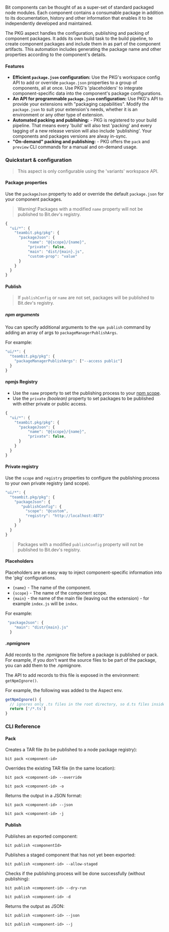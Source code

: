 Bit components can be thought of as a super-set of standard packaged node modules.
Each component contains a consumable package in addition to its documentation, history and other information that enables it to be independently developed and maintained.

The PKG aspect handles the configuration, publishing and packing of component packages.
It adds its own build task to the build pipeline, to create component packages and include them in as part of the component artifacts.
This automation includes generating the package name and other properties according to the component's details.

#### Features

- **Efficient `package.json` configuration:** Use the PKG's workspace config API to add or override `package.json` properties to a group of components, all at once.
  Use PKG's 'placeholders' to integrate component-specific data into the component's package configurations.
- **An API for programmable `package.json` configuration:** Use PKG's API to provide your extensions with "packaging capabilities". Modify the `package.json` to suit your extension's needs, whether it is an environment or any other type of extension.
- **Automated packing and publishing:** - PKG is registered to your build pipeline. That means every 'build' will also test 'packing' and every tagging of a new release version will also include 'publishing'. Your components and packages versions are alway in-sync.
- **"On-demand" packing and publishing:** - PKG offers the `pack` and `preview` CLI commands for a manual and on-demand usage.

### Quickstart & configuration

> This aspect is only configurable using the 'variants' workspace API.

#### Package properties

Use the `packageJson` property to add or override the default `package.json` for your component packages.

> Warning! Packages with a modified `name` property will not be published to Bit.dev's registry.

```js
{
  "ui/*": {
    "teambit.pkg/pkg": {
      "packageJson": {
          "name": "@{scope}/{name}",
          "private": false,
          "main": "dist/{main}.js",
          "custom-prop": "value"
      }
    }
  }
}
```

#### Publish

> If `publishConfig` or `name` are not set, packages will be published to Bit.dev's registry.

##### npm arguments

You can specify additional arguments to the `npm publish` command by adding an array of args to `packageManagerPublishArgs`.

For example:

```js
"ui/*": {
  "teambit.pkg/pkg": {
    "packageManagerPublishArgs": ["--access public"]
  }
}
```

#### npmjs Registry

- Use the `name` property to set the publishing process to your [npm scope](https://docs.npmjs.com/cli/v6/using-npm/scope).
- Use the `private` _(boolean)_ property to set packages to be published with either private or public access.

```js
{
  "ui/*": {
    "teambit.pkg/pkg": {
      "packageJson": {
          "name": "@{scope}/{name}",
          "private": false,
      }
    }
  }
}
```

#### Private registry

Use the `scope` and `registry` properties to configure the publishing process to your own private registry (and scope).

```js
"ui/*": {
  "teambit.pkg/pkg": {
    "packageJson": {
       "publishConfig": {
         "scope": "@custom",
         "registry": "http://localhost:4873"
      }
    }
  }
}
```

> Packages with a modified `publishConfig` property will not be published to Bit.dev's registry.

#### Placeholders

Placeholders are an easy way to inject component-specific information into the 'pkg' configurations.

- `{name}` - The name of the component.
- `{scope}` - The name of the component scope.
- `{main}` - the name of the main file (leaving out the extension) - for example `index.js` will be `index`.

For example:

```js
 "packageJson": {
    "main": "dist/{main}.js"
  }
```

#### .npmignore

Add records to the .npmignore file before a package is published or pack.
For example, if you don't want the source files to be part of the package, you can add them to the .npmignore.

The API to add records to this file is exposed in the environment: `getNpmIgnore()`.

For example, the following was added to the Aspect env.

```js
getNpmIgnore() {
  // ignores only .ts files in the root directory, so d.ts files inside dists are unaffected.
  return ['/*.ts']
}
```

### CLI Reference

#### Pack

Creates a TAR file (to be published to a node package registry):

```shell
bit pack <component-id>
```

Overrides the existing TAR file (in the same location):

```shell
bit pack <component-id> --override

bit pack <component-id> -o
```

Returns the output in a JSON format:

```shell
bit pack <component-id> --json

bit pack <component-id> -j
```

#### Publish

Publishes an exported component:

```shell
bit publish <componentId>
```

Publishes a staged component that has not yet been exported:

```shell
bit publish <component-id> --allow-staged
```

Checks if the publishing process will be done successfully (without publishing):

```shell
bit publish <component-id> --dry-run

bit publish <component-id> -d
```

Returns the output as JSON:

```shell
bit publish <component-id> --json

bit publish <component-id> --j
```
